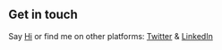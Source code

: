 ## Get in touch

Say [Hi](mailto:noftscarlet@gmail.com) or find me on other platforms: [Twitter](https://twitter.com/NoftScarlet) & [LinkedIn](https://www.linkedin.com/in/yixiao-chen-yc/)

